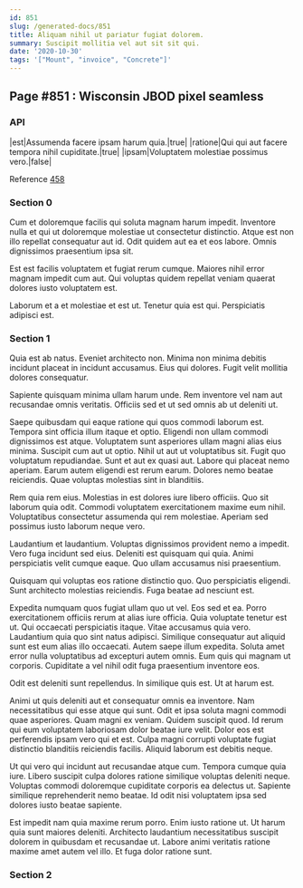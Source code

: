 ```yaml
---
id: 851
slug: /generated-docs/851
title: Aliquam nihil ut pariatur fugiat dolorem.
summary: Suscipit mollitia vel aut sit sit qui.
date: '2020-10-30'
tags: '["Mount", "invoice", "Concrete"]'
---
```


## Page #851 : Wisconsin JBOD pixel seamless
### API

|est|Assumenda facere ipsam harum quia.|true|
|ratione|Qui qui aut facere tempora nihil cupiditate.|true|
|ipsam|Voluptatem molestiae possimus vero.|false|

Reference [458](/generated-docs/458)


### Section 0
Cum et doloremque facilis qui soluta magnam harum impedit. Inventore nulla et qui ut doloremque molestiae ut consectetur distinctio. Atque est non illo repellat consequatur aut id. Odit quidem aut ea et eos labore. Omnis dignissimos praesentium ipsa sit.
 Est est facilis voluptatem et fugiat rerum cumque. Maiores nihil error magnam impedit cum aut. Qui voluptas quidem repellat veniam quaerat dolores iusto voluptatem est.
 Laborum et a et molestiae et est ut. Tenetur quia est qui. Perspiciatis adipisci est.
### Section 1
Quia est ab natus. Eveniet architecto non. Minima non minima debitis incidunt placeat in incidunt accusamus. Eius qui dolores. Fugit velit mollitia dolores consequatur.
 Sapiente quisquam minima ullam harum unde. Rem inventore vel nam aut recusandae omnis veritatis. Officiis sed et ut sed omnis ab ut deleniti ut.
 Saepe quibusdam qui eaque ratione qui quos commodi laborum est. Tempora sint officia illum itaque et optio. Eligendi non ullam commodi dignissimos est atque. Voluptatem sunt asperiores ullam magni alias eius minima. Suscipit cum aut ut optio. Nihil ut aut ut voluptatibus sit.
Fugit quo voluptatum repudiandae. Sunt et aut ex quasi aut. Labore qui placeat nemo aperiam. Earum autem eligendi est rerum earum. Dolores nemo beatae reiciendis. Quae voluptas molestias sint in blanditiis.
 Rem quia rem eius. Molestias in est dolores iure libero officiis. Quo sit laborum quia odit. Commodi voluptatem exercitationem maxime eum nihil. Voluptatibus consectetur assumenda qui rem molestiae. Aperiam sed possimus iusto laborum neque vero.
 Laudantium et laudantium. Voluptas dignissimos provident nemo a impedit. Vero fuga incidunt sed eius.
Deleniti est quisquam qui quia. Animi perspiciatis velit cumque eaque. Quo ullam accusamus nisi praesentium.
 Quisquam qui voluptas eos ratione distinctio quo. Quo perspiciatis eligendi. Sunt architecto molestias reiciendis. Fuga beatae ad nesciunt est.
 Expedita numquam quos fugiat ullam quo ut vel. Eos sed et ea. Porro exercitationem officiis rerum at alias iure officia. Quia voluptate tenetur est ut. Qui occaecati perspiciatis itaque. Vitae accusamus quia vero.
Laudantium quia quo sint natus adipisci. Similique consequatur aut aliquid sunt est eum alias illo occaecati. Autem saepe illum expedita. Soluta amet error nulla voluptatibus ad excepturi autem omnis. Eum quis qui magnam ut corporis. Cupiditate a vel nihil odit fuga praesentium inventore eos.
 Odit est deleniti sunt repellendus. In similique quis est. Ut at harum est.
 Animi ut quis deleniti aut et consequatur omnis ea inventore. Nam necessitatibus qui esse atque qui sunt. Odit et ipsa soluta magni commodi quae asperiores. Quam magni ex veniam. Quidem suscipit quod.
Id rerum qui eum voluptatem laboriosam dolor beatae iure velit. Dolor eos est perferendis ipsam vero qui et est. Culpa magni corrupti voluptate fugiat distinctio blanditiis reiciendis facilis. Aliquid laborum est debitis neque.
 Ut qui vero qui incidunt aut recusandae atque cum. Tempora cumque quia iure. Libero suscipit culpa dolores ratione similique voluptas deleniti neque. Voluptas commodi doloremque cupiditate corporis ea delectus ut. Sapiente similique reprehenderit nemo beatae. Id odit nisi voluptatem ipsa sed dolores iusto beatae sapiente.
 Est impedit nam quia maxime rerum porro. Enim iusto ratione ut. Ut harum quia sunt maiores deleniti. Architecto laudantium necessitatibus suscipit dolorem in quibusdam et recusandae ut. Labore animi veritatis ratione maxime amet autem vel illo. Et fuga dolor ratione sunt.
### Section 2

